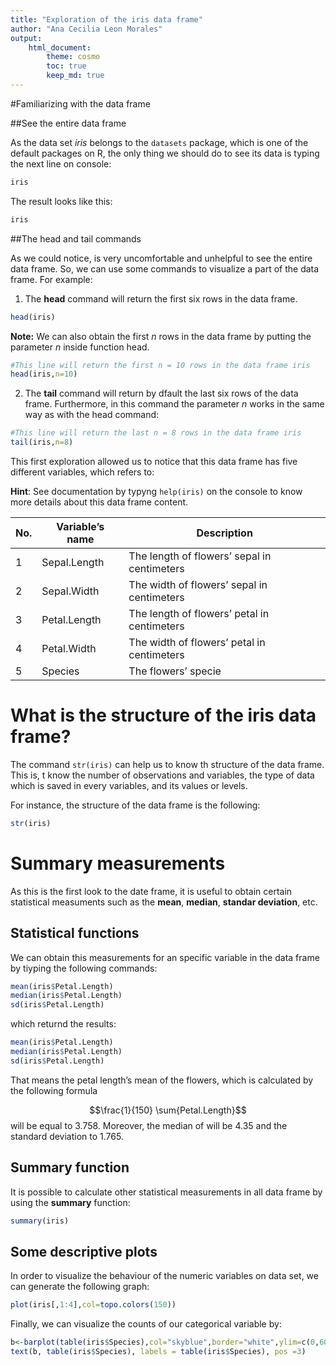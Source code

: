 ```yaml
---
title: "Exploration of the iris data frame"
author: "Ana Cecilia Leon Morales"
output:
    html_document:
        theme: cosmo
        toc: true
        keep_md: true
---
```


#Familiarizing with the data frame

##See the entire data frame

As the data set *iris* belongs to the `datasets` package, which is one of the default packages on R, the only thing we should do to see its data is typing the next line on console: 
```R
iris
```

The result looks like this:
```r
iris
```

##The head and tail commands

As we could notice, is very uncomfortable and unhelpful to see the entire data frame. So, we can use some commands to visualize a part of the data frame. For example:

1. The **head** command will return the first six rows in the data frame.

```r
head(iris)
```

**Note:** We can also obtain the first $n$ rows in the data frame by putting the parameter $n$ inside function head. 

```r
#This line will return the first n = 10 rows in the data frame iris
head(iris,n=10)
```

2. The **tail** command will return by dfault the last six rows of the data frame. Furthermore, in this command the parameter $n$ works in the same way as with the head command:

```r
#This line will return the last n = 8 rows in the data frame iris
tail(iris,n=8)
```

This first exploration allowed us to notice that this data frame has five different variables, which refers to: 

**Hint**: See documentation by typyng `help(iris)` on the console to know more details about this data frame content.

| No. | Variable's name | Description                                 |
|-----|-----------------|---------------------------------------------|
|  1  | Sepal.Length    | The length of flowers' sepal in centimeters |
|  2  | Sepal.Width     | The width of flowers' sepal in centimeters  |
|  3  | Petal.Length    | The length of flowers' petal in centimeters  |
|  4  | Petal.Width     | The width of flowers' petal in centimeters  |
|  5  | Species         | The flowers' specie                         |

# What is the structure of the iris data frame?

The command `str(iris)` can help us to know th structure of the data frame. This is, t know the number of observations and variables, the type of data which is saved in every variables, and its values or levels.

For instance, the structure of the data frame is the following:

```r
str(iris)
```

# Summary measurements
As this is the first look to the date frame, it is useful to obtain certain statistical measuments such as the **mean**, **median**, **standar deviation**, etc.

## Statistical functions

We can obtain this measurements for an specific variable in the data frame by tiyping the following commands:

```r
mean(iris$Petal.Length)
median(iris$Petal.Length)
sd(iris$Petal.Length)
```
which returnd the results:

```r
mean(iris$Petal.Length)
median(iris$Petal.Length)
sd(iris$Petal.Length)
```

That means the petal length's mean of the flowers, which is calculated by the following formula

$$\frac{1}{150} \sum{Petal.Length}$$
will be equal to $3.758$. Moreover, the median of will be $4.35$ and the standard deviation to $1.765$.

## Summary function

It is possible to calculate other statistical measurements in all data frame by using the **summary** function:

```r
summary(iris)
```

## Some descriptive plots

In order to visualize the behaviour of the numeric variables on data set, we can generate the following graph:


```r
plot(iris[,1:4],col=topo.colors(150))
```

Finally, we can visualize the counts of our categorical variable by:
```r
b<-barplot(table(iris$Species),col="skyblue",border="white",ylim=c(0,60))
text(b, table(iris$Species), labels = table(iris$Species), pos =3)
```









